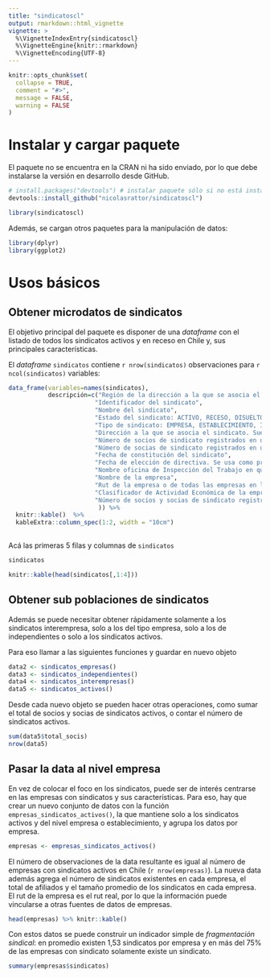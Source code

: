 ```yaml
---
title: "sindicatoscl"
output: rmarkdown::html_vignette
vignette: >
  %\VignetteIndexEntry{sindicatoscl}
  %\VignetteEngine{knitr::rmarkdown}
  %\VignetteEncoding{UTF-8}
---
```


```r
knitr::opts_chunk$set(
  collapse = TRUE,
  comment = "#>",
  message = FALSE,
  warning = FALSE
)
```

# Instalar y cargar paquete

El paquete no se encuentra en la CRAN ni ha sido enviado, por lo que debe instalarse la versión en desarrollo desde GitHub.

```r
# install.packages("devtools") # instalar paquete sólo si no está instalado
devtools::install_github("nicolasrattor/sindicatoscl")
```

```r
library(sindicatoscl)
```

Además, se cargan otros paquetes para la manipulación de datos:

```r
library(dplyr)
library(ggplot2)
```



# Usos básicos

## Obtener microdatos de sindicatos

El objetivo principal del paquete es disponer de una *dataframe* con el listado de todos los sindicatos activos y en receso en Chile y, sus principales características.

El *dataframe* `sindicatos` contiene `r nrow(sindicatos)` observaciones para `r ncol(sindicatos)` variables:

```r
data_frame(variables=names(sindicatos),
           descripción=c("Región de la dirección a la que se asocia el sindicato. Suele ser la de la casa matriz de la empresa (16 regiones)",
                        "Identificador del sindicato",
                        "Nombre del sindicato",
                        "Estado del sindicato: ACTIVO, RECESO, DISUELTO, CADUCADO O ELIMINADO",
                        "Tipo de sindicato: EMPRESA, ESTABLECIMIENTO, INDEPENDIENTE, INTER EMPRESA o TRANSITORIO",
                        "Dirección a la que se asocia el sindicato. Suele ser la de la casa matriz de la empresa",
                        "Número de socios de sindicato registrados en último trámite",
                        "Número de socias de sindicato registrados en último trámite",
                        "Fecha de constitución del sindicato",
                        "Fecha de elección de directiva. Se usa como proxy de último trámite",
                        "Nombre oficina de Inspección del Trabajo en que se hizo la constitución del sindicato",
                        "Nombre de la empresa",
                        "Rut de la empresa o de todas las empresas en las que existe el sindicato (caso interempresas)",
                        "Clasificador de Actividad Económica de la empresa",
                        "Número de socios y socias de sindicato registrados en último trámite"
                         )) %>% 
  knitr::kable()  %>% 
  kableExtra::column_spec(1:2, width = "10cm")
             
```

Acá las primeras 5 filas y columnas de `sindicatos`

```r
sindicatos
```

```r
knitr::kable(head(sindicatos[,1:4]))
```

## Obtener sub poblaciones de sindicatos

Además se puede necesitar obtener rápidamente solamente a los sindicatos interempresa, solo a los del tipo empresa, solo a los de independientes o solo a los sindicatos activos. 

Para eso llamar a las siguientes funciones y guardar en nuevo objeto

```r
data2 <- sindicatos_empresas()
data3 <- sindicatos_independientes()
data4 <- sindicatos_interempresas()
data5 <- sindicatos_activos()
```

Desde cada nuevo objeto se pueden hacer otras operaciones, como sumar el total de socios y socias de sindicatos activos, o contar el número de sindicatos activos.

```r
sum(data5$total_socis)
nrow(data5)
```

## Pasar la data al nivel empresa

En vez de colocar el foco en los sindicatos, puede ser de interés centrarse en las empresas con sindicatos y sus características. Para eso, hay que crear un nuevo conjunto de datos con la función `empresas_sindicatos_activos()`, la que mantiene solo a los sindicatos activos y del nivel empresa o establecimiento, y agrupa los datos por empresa.

```r
empresas <- empresas_sindicatos_activos()
```

El número de observaciones de la data resultante es igual al número de empresas con sindicatos activos en Chile (`r nrow(empresas)`). La nueva data además agrega el número de sindicatos existentes en cada empresa, el total de afiliados y el tamaño promedio de los sindicatos en cada empresa. El rut de la empresa es el rut real, por lo que la información puede vincularse a otras fuentes de datos de empresas. 

```r
head(empresas) %>% knitr::kable()
```

Con estos datos se puede construir un indicador simple de *fragmentación sindical*: en promedio existen 1,53 sindicatos por empresa y en más del 75% de las empresas con sindicato solamente existe un sindicato. 

```r
summary(empresas$sindicatos)
```
